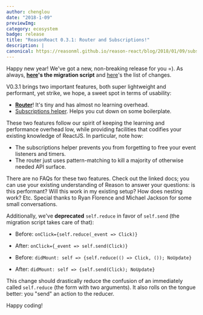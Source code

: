 ```yaml
---
author: chenglou
date: "2018-1-09" 
previewImg:
category: ecosystem
badge: release
title: "ReasonReact 0.3.1: Router and Subscriptions!"
description: |
canonical: https://reasonml.github.io/reason-react/blog/2018/01/09/subscriptions-send-router
---
```


Happy new year! We've got a new, non-breaking release for you =). As always, **[here](https://github.com/chenglou/upgrade-reason-react)'s the migration script** and [here](https://github.com/reasonml/reason-react/blob/master/HISTORY.md#031)'s the list of changes.

V0.3.1 brings two important features, both super lightweight and performant, yet strike, we hope, a sweet spot in terms of usability:

- [**Router**](https://reasonml.github.io/reason-react/docs/en/router.html)! It's tiny and has almost no learning overhead.
- [Subscriptions helper](https://reasonml.github.io/reason-react/docs/en/subscriptions-helper.html). Helps you cut down on some boilerplate.

These two features follow our spirit of keeping the learning and performance overhead low, while providing facilities that codifies your existing knowledge of ReactJS. In particular, note how:

- The subscriptions helper prevents you from forgetting to free your event listeners and timers.
- The router just uses pattern-matching to kill a majority of otherwise needed API surface.

There are no FAQs for these two features. Check out the linked docs; you can use your existing understanding of Reason to answer your questions: is this performant? Will this work in my existing setup? How does nesting work? Etc. Special thanks to Ryan Florence and Michael Jackson for some small conversations.

Additionally, we've **deprecated** `self.reduce` in favor of `self.send` (the migration script takes care of that):

- Before: `onClick={self.reduce(_event => Click)}`
- After: `onClick={_event => self.send(Click)}`

- Before: `didMount: self => {self.reduce(() => Click, ()); NoUpdate}`
- After: `didMount: self => {self.send(Click); NoUpdate}`

This change should drastically reduce the confusion of an immediately called `self.reduce` (the form with two arguments). It also rolls on the tongue better: you "send" an action to the reducer.

Happy coding!

